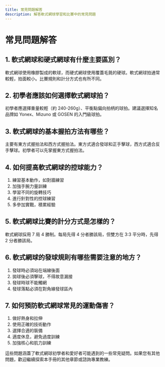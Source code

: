 ```yaml
---
title: 常見問題解答
description: 解答軟式網球學習和比賽中的常見問題
---
```


# 常見問題解答

## 1. 軟式網球和硬式網球有什麼主要區別？

軟式網球使用橡膠製成的軟球，而硬式網球使用覆蓋毛氈的硬球。軟式網球拍通常較輕，拍面較小。比賽規則和計分方式也有所不同。

## 2. 初學者應該如何選擇軟式網球拍？

初學者應選擇重量較輕（約 240-260g）、平衡點偏向拍柄的球拍。建議選擇知名品牌如 Yonex、Mizuno 或 GOSEN 的入門級球拍。

## 3. 軟式網球的基本握拍方法有哪些？

主要有東方式握拍法和西方式握拍法。東方式適合發球和正手擊球，西方式適合反手擊球。初學者可以先掌握東方式握拍法。

## 4. 如何提高軟式網球的控球能力？

1. 練習基本動作，如對牆練習
2. 加強手腕力量訓練
3. 學習不同的旋轉技巧
4. 進行針對性的控球練習
5. 多參加實戰，積累經驗

## 5. 軟式網球比賽的計分方式是怎樣的？

軟式網球採用 7 局 4 勝制。每局先得 4 分者勝該局，但雙方在 3:3 平分時，先得 2 分者勝該局。

## 6. 軟式網球的發球規則有哪些需要注意的地方？

1. 發球時必須站在端線後面
2. 拋球後必須擊球，不得故意漏接
3. 發球時球不能觸網
4. 發球落點必須在對角線發球區內

## 7. 如何預防軟式網球常見的運動傷害？

1. 做好熱身和拉伸
2. 使用正確的技術動作
3. 選擇合適的裝備
4. 適度休息，避免過度訓練
5. 加強核心和肌力訓練

這些問題涵蓋了軟式網球初學者和愛好者可能遇到的一些常見疑問。如果您有其他問題，歡迎繼續探索本手冊的其他章節或諮詢專業教練。
